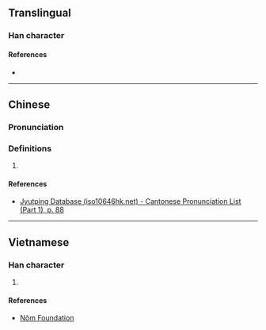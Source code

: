 {{character info/new}}
==Translingual==

===Han character===
{{Han char|rn=32|rad=土|as=10|sn=13|four=|canj=GTYU|ids=⿰土荒}}

====References====
* {{Han ref|kx=0236.341|hdz=10461.010|uh=5843|ud=22595}}

----

==Chinese==
{{zh-forms}}

===Pronunciation===
{{zh-pron
|m=huāng
|c=fong1
|cat=
}}

===Definitions===
{{zh-hanzi}}

# {{rfdef|zh}}

====References====
* [http://www.iso10646hk.net/jp/document/download.jsp Jyutping Database (iso10646hk.net) - Cantonese Pronunciation List (Part 1), p. 88]

----

==Vietnamese==

===Han character===
{{vi-hantu|hoang|rs=土10}}

# {{defn|lang=vi|sort=土10}}

====References====
* [http://nomfoundation.org/common/nom_details.php?codepoint=5843 Nôm Foundation]